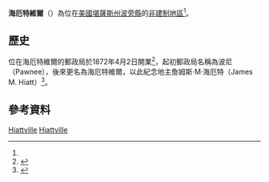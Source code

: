 {{noteTA
|1=zh-hans:县;zh-hk:縣;zh-tw:郡;
}}
{{Infobox settlement
|official_name = 海厄特維爾
|native_name = Hiattville
|settlement_type = [[非建制地區|非建制地區]] 
|nickname = 
|motto =
|pushpin_map=USA Kansas
|coordinates_region = US-KS
|subdivision_type = [[世界政區索引|國家]]
|subdivision_name = [[美国|美国]]
|subdivision_type1 = [[美國行政區劃|州]]
|subdivision_name1 = [[堪薩斯州|堪薩斯州]]
|subdivision_type2 = [[堪薩斯州行政區劃|縣]]
|subdivision_name2 = [[波旁縣_(堪薩斯州)|波旁縣]]
|unit_pref  =  
|area_footnotes = 
|area_magnitude = 
|area_total_km2 = 
|population_as_of = 
|population_footnotes = 
|population_total = 
|population_density_km2 = 
|timezone = [[北美中部时区|CST]]
|utc_offset = -6
|timezone_DST = CDT
|utc_offset_DST = -5
|elevation_footnotes = 
|elevation_m = 304
|elevation_ft = 997
|latd = 37 |latm = 43 |lats = 20 |latNS = N
|longd = 94 |longm = 52 |longs = 18 |longEW = W
|coordinates_display=%
|area_code =
|blank_name = [[地名信息系统|GNIS]] ID
|blank_info = 474999<ref name=gnis>{{GNIS|474999|name=Hiattville, Kansas}}</ref>
|website = 
}}

'''海厄特維爾'''（{{lang-en|'''Hiattville'''}}）為位在[[美國|美國]][[堪薩斯州|堪薩斯州]][[波旁縣_(堪薩斯州)|波旁縣]]的[[非建制地區|非建制地區]]<ref name=gnis/>。

==歷史==
位在海厄特維爾的郵政局於1872年4月2日開業<ref>{{cite web | title=Kansas Post Offices, 1828-1961 | url=http://www.kshs.org/geog/geog_postoffices/search/county:BB | publisher=Kansas Historical Society | accessdate=2016-03-24 | archive-date=2016-04-08 | archive-url=https://web.archive.org/web/20160408012043/http://www.kshs.org/geog/geog_postoffices/search/county:BB | dead-url=no }}</ref>，起初郵政局名稱為波尼（Pawnee），後來更名為海厄特維爾，以此紀念地主詹姆斯·M·海厄特（James M. Hiatt）<ref>{{cite book | url=http://books.google.com/books?id=o8X5krq3fP8C&pg=PA840#v=onepage&q&f=false | title=Kansas: A Cyclopedia of State History, Embracing Events, Institutions, Industries, Counties, Cities, Towns, Prominent Persons, Etc. | publisher=Standard Publishing Company | author=Blackmar, Frank Wilson | year=1912 | pages=840 | access-date=2016-03-24 | archive-date=2014-10-30 | archive-url=https://web.archive.org/web/20141030195808/http://books.google.com/books?id=o8X5krq3fP8C&pg=PA840#v=onepage&q&f=false | dead-url=no }}</ref>。

==參考資料==
{{Reflist}}

{{波旁縣 (堪薩斯州)}}

[[Category:波旁縣非建制地區_(堪薩斯州)|Hiattville]]
[[Category:堪薩斯州非建制地區|Hiattville]]

{{BourbonCountyKS-geo-stub}}